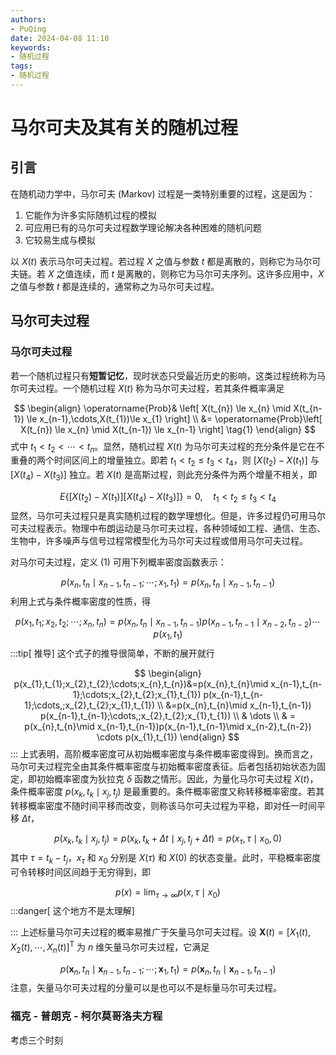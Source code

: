 ```yaml
---
authors:
- PuQing
date: 2024-04-08 11:10
keywords:
- 随机过程
tags:
- 随机过程
---
```

# 马尔可夫及其有关的随机过程

## 引言

在随机动力学中，马尔可夫 (Markov) 过程是一类特别重要的过程，这是因为：


<!--truncate-->
1. 它能作为许多实际随机过程的模拟
2. 可应用已有的马尔可夫过程数学理论解决各种困难的随机问题
3. 它较易生成与模拟

以 $X(t)$ 表示马尔可夫过程。若过程 $X$ 之值与参数 $t$ 都是离散的，则称它为马尔可夫链。若 $X$ 之值连续，而 $t$ 是离散的，则称它为马尔可夫序列。这许多应用中，$X$ 之值与参数 $t$ 都是连续的，通常称之为马尔可夫过程。

## 马尔可夫过程

### 马尔可夫过程

若一个随机过程只有**短暂记忆**，现时状态只受最近历史的影响，这类过程统称为马尔可夫过程。一个随机过程 $X(t)$ 称为马尔可夫过程，若其条件概率满足

$$
\begin{align}
\operatorname{Prob}& \left[ X(t_{n}) \le x_{n} \mid X(t_{n-1}) \le x_{n-1},\cdots,X(t_{1})\le x_{1} \right]  \\
&= \operatorname{Prob}\left[ X(t_{n}) \le x_{n} \mid X(t_{n-1}) \le x_{n-1} \right] \tag{1}
\end{align}
$$
式中 $t_{1}<t_{2}<\cdots<t_{n}$。显然，随机过程 $X(t)$ 为马尔可夫过程的充分条件是它在不重叠的两个时间区间上的增量独立。即若 $t_{1}<t_{2} \le t_{3}<t_{4}$，则 $\left[ X(t_{2})-X(t_{1})\right]$ 与 $\left[ X(t_{4})-X(t_{3}) \right]$ 独立。若 $X(t)$ 是高斯过程，则此充分条件为两个增量不相关，即

$$
E\left\{ \left[ X(t_{2})-X(t_{1}) \right] \left[ X(t_{4})-X(t_{3}) \right]   \right\} =0,\quad t_{1}<t_{2} \le t_{3} < t_{4}
$$
显然，马尔可夫过程只是真实随机过程的数学理想化。但是，许多过程仍可用马尔可夫过程表示。物理中布朗运动是马尔可夫过程，各种领域如工程、通信、生态、生物中，许多噪声与信号过程常模型化为马尔可夫过程或借用马尔可夫过程。

对马尔可夫过程，定义 $(1)$ 可用下列概率密度函数表示：

$$
p(x_{n},t_{n}\mid x_{n-1},t_{n-1};\cdots;x_{1},t_{1})=p(x_{n},t_{n}\mid x_{n-1},t_{n-1})
$$
利用上式与条件概率密度的性质，得

$$
p(x_{1},t_{1};x_{2},t_{2};\cdots;x_{n},t_{n}) = p(x_{n},t_{n}\mid x_{n-1},t_{n-1})p(x_{n-1},t_{n-1}\mid x_{n-2},t_{n-2})\cdots p(x_{1},t_{1})
$$
:::tip[ 推导]
这个式子的推导很简单，不断的展开就行

$$
\begin{align}
p(x_{1},t_{1};x_{2},t_{2};\cdots;x_{n},t_{n})&=p(x_{n},t_{n}\mid x_{n-1},t_{n-1};\cdots;x_{2},t_{2};x_{1},t_{1}) p(x_{n-1},t_{n-1};\cdots,;x_{2},t_{2};x_{1},t_{1}) \\
&=p(x_{n},t_{n}\mid x_{n-1},t_{n-1}) p(x_{n-1},t_{n-1};\cdots,;x_{2},t_{2};x_{1},t_{1}) \\
& \dots \\
& = p(x_{n},t_{n}\mid x_{n-1},t_{n-1})p(x_{n-1},t_{n-1}\mid x_{n-2},t_{n-2}) \cdots p(x_{1},t_{1})
\end{align}
$$
:::
上式表明，高阶概率密度可从初始概率密度与条件概率密度得到。换而言之，马尔可夫过程完全由其条件概率密度与初始概率密度表征。后者包括初始状态为固定，即初始概率密度为狄拉克 $\delta$ 函数之情形。因此，为量化马尔可夫过程 $X(t)$，条件概率密度 $p(x_{k},t_{k}\mid x_{j},t_{j})$ 是最重要的。条件概率密度又称转移概率密度。若其转移概率密度不随时间平移而改变，则称该马尔可夫过程为平稳，即对任一时间平移 $\Delta t$，

$$
p(x_{k},t_{k}\mid x_{j},t_{j}) = p(x_{k},t_{k}+\Delta t\mid x_{j},t_{j}+\Delta t)=p(x_{\tau},\tau\mid x_{0},0)
$$
其中 $\tau=t_{k}-t_{j}$，$x_{\tau}$ 和 $x_{0}$ 分别是 $X(\tau)$ 和 $X(0)$ 的状态变量。此时，平稳概率密度可令转移时间区间趋于无穷得到，即

$$
p(x) = \lim_{ \tau \to \infty } p(x,\tau\mid x_{0}) 
$$
:::danger[ 这个地方不是太理解]

:::
上述标量马尔可夫过程的概率易推广于矢量马尔可夫过程。设 $\boldsymbol{X}(t)=\left[ X_{1}(t),X_{2}(t),\cdots,X_{n}(t) \right]^{\mathsf{T}}$ 为 $n$ 维矢量马尔可夫过程，它满足

$$
p(\boldsymbol{x}_{n},t_{n}\mid \boldsymbol{x}_{n-1},t_{n-1};\cdots;\boldsymbol{x}_{1},t_{1}) = p(\boldsymbol{x}_{n},t_{n}\mid \boldsymbol{x}_{n-1},t_{n-1})
$$
注意，矢量马尔可夫过程的分量可以是也可以不是标量马尔可夫过程。

### 福克 - 普朗克 - 柯尔莫哥洛夫方程

考虑三个时刻
